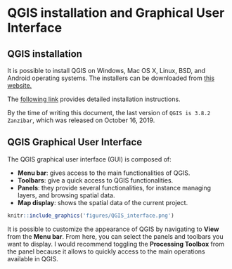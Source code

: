 # QGIS installation and Graphical User Interface {#installation}

## QGIS installation

It is possible to install QGIS on Windows, Mac OS X, Linux, BSD, and Android operating systems. The installers can be downloaded from [this website.](https://qgis.org/en/site/forusers/download.html)

The [following link](https://qgis.org/en/site/forusers/alldownloads.html#) provides detailed installation instructions.

By the time of writing this document, the last version of `QGIS is 3.8.2 Zanzibar`, which was released on October 16, 2019.

## QGIS Graphical User Interface

The QGIS graphical user interface (GUI) is composed of: 

- **Menu bar**: gives access to the main functionalities of QGIS.
- **Toolbars**: give a quick access to QGIS functionalities.
- **Panels**: they provide several functionalities, for instance managing layers, and browsing spatial data.
- **Map display**: shows the spatial data of the current project.

```r
knitr::include_graphics('figures/QGIS_interface.png')
```

It is possible to customize the appearance of QGIS by navigating to **View** from the **Menu bar**. From here, you can select the panels and toolbars you want to display. I would recommend toggling the **Processing Toolbox** from the panel because it allows to quickly access to the main operations available in QGIS.


